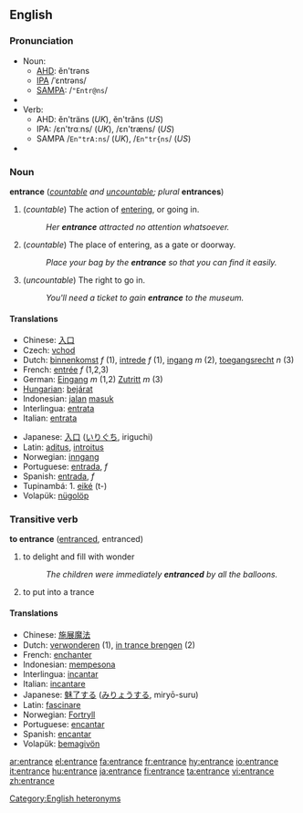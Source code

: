 ==English==
===Pronunciation===
*Noun:
**[[AHD]]: ĕn'trəns
**[[IPA]] /ˈɛntrəns/
**[[SAMPA]]: /<tt>"Entr@ns</tt>/
*{{audio|en-us-entrance-noun.ogg|Audio (US)}}
*Verb:
**AHD: ĕn'träns (''UK''), ĕn'trăns (''US'')
**IPA: /εn'trɑːns/ (''UK''), /εn'træns/ (''US'')
**SAMPA /<tt>En"trA:ns</tt>/ (''UK''), /<tt>En"tr{ns</tt>/ (''US'')
*{{audio|en-us-entrance-verb.ogg|Audio (US)}}

===Noun===
'''entrance''' (''[[countable]] and [[uncountable]]; plural'' '''entrances''')

#(''countable'') The action of [[entering]], or going in.
#:''Her '''entrance''' attracted no attention whatsoever.''
#(''countable'') The place of entering, as a gate or doorway.
#:''Place your bag by the '''entrance''' so that you can find it easily.''
#(''uncountable'') The right to go in.
#:''You'll need a ticket to gain '''entrance''' to the museum.''

==== Translations ====
{{top}}
*Chinese: [[入口]]
*Czech: [[vchod]]
*Dutch: [[binnenkomst]] ''f'' (1), [[intrede]] ''f'' (1), [[ingang]] ''m'' (2), [[toegangsrecht]] ''n'' (3)
*French: [[entrée]] ''f'' (1,2,3)
*German: [[Eingang]] ''m'' (1,2) [[Zutritt]] ''m'' (3)
*[[Hungarian]]: [[bejárat]]
*Indonesian: [[jalan]] [[masuk]]
*Interlingua: [[entrata]]
*Italian: [[entrata]]
{{mid}}
*Japanese: [[入口]] ([[いりぐち]], iriguchi)
*Latin: [[aditus]], [[introitus]]
*Norwegian: [[inngang]]
*Portuguese: [[entrada]], ''f''
*Spanish: [[entrada]], ''f''
*Tupinambá: 1. [[eiké]] (t-)
*Volapük: [[nügolöp]]
{{bottom}}

===Transitive verb=== 
'''to entrance''' ([[entranced]], entranced)
# to delight and fill with wonder
#:''The children were immediately '''entranced''' by all the balloons.''
# to put into a trance 

==== Translations ====
*Chinese: [[施展魔法]]
*Dutch: [[verwonderen]] (1), [[in trance brengen]] (2)
*French: [[enchanter]]
*Indonesian: [[pesona|mempesona]]
*Interlingua: [[incantar]]
*Italian: [[incantare]]
*Japanese: [[魅了|魅了する]] ([[みりょう|みりょうする]], miryō-suru)
*Latin: [[fascinare]]
*Norwegian: [[Fortryll]]
*Portuguese: [[encantar]]
*Spanish: [[encantar]]
*Volapük: [[bemagivön]]

[[Category:English heteronyms]]

[[ar:entrance]]
[[el:entrance]]
[[fa:entrance]]
[[fr:entrance]]
[[hy:entrance]]
[[io:entrance]]
[[it:entrance]]
[[hu:entrance]]
[[ja:entrance]]
[[fi:entrance]]
[[ta:entrance]]
[[vi:entrance]]
[[zh:entrance]]